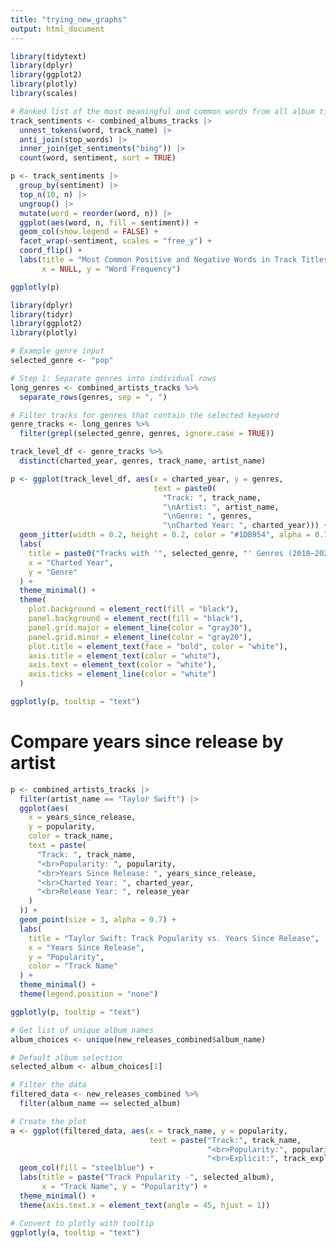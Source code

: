 ```yaml
---
title: "trying_new_graphs"
output: html_document
---
```


```r
library(tidytext)
library(dplyr)
library(ggplot2)
library(plotly)
library(scales)
```

```r
# Ranked list of the most meaningful and common words from all album titles
track_sentiments <- combined_albums_tracks |>
  unnest_tokens(word, track_name) |>
  anti_join(stop_words) |>
  inner_join(get_sentiments("bing")) |> 
  count(word, sentiment, sort = TRUE)

p <- track_sentiments |>
  group_by(sentiment) |>
  top_n(10, n) |>
  ungroup() |>
  mutate(word = reorder(word, n)) |>
  ggplot(aes(word, n, fill = sentiment)) +
  geom_col(show.legend = FALSE) +
  facet_wrap(~sentiment, scales = "free_y") +
  coord_flip() +
  labs(title = "Most Common Positive and Negative Words in Track Titles",
       x = NULL, y = "Word Frequency")

ggplotly(p)
```


```r
library(dplyr)
library(tidyr)
library(ggplot2)
library(plotly)

# Example genre input
selected_genre <- "pop"

# Step 1: Separate genres into individual rows
long_genres <- combined_artists_tracks %>%
  separate_rows(genres, sep = ", ")

# Filter tracks for genres that contain the selected keyword
genre_tracks <- long_genres %>%
  filter(grepl(selected_genre, genres, ignore.case = TRUE))

track_level_df <- genre_tracks %>%
  distinct(charted_year, genres, track_name, artist_name)

p <- ggplot(track_level_df, aes(x = charted_year, y = genres,
                                text = paste0(
                                  "Track: ", track_name,
                                  "\nArtist: ", artist_name,
                                  "\nGenre: ", genres,
                                  "\nCharted Year: ", charted_year))) +
  geom_jitter(width = 0.2, height = 0.2, color = "#1DB954", alpha = 0.7, size = 3) +
  labs(
    title = paste0("Tracks with '", selected_genre, "' Genres (2018–2024)"),
    x = "Charted Year",
    y = "Genre"
  ) +
  theme_minimal() +
  theme(
    plot.background = element_rect(fill = "black"),
    panel.background = element_rect(fill = "black"),
    panel.grid.major = element_line(color = "gray30"),
    panel.grid.minor = element_line(color = "gray20"),
    plot.title = element_text(face = "bold", color = "white"),
    axis.title = element_text(color = "white"),
    axis.text = element_text(color = "white"),
    axis.ticks = element_line(color = "white")
  )

ggplotly(p, tooltip = "text")
```



# Compare years since release by artist
```r
p <- combined_artists_tracks |>
  filter(artist_name == "Taylor Swift") |>
  ggplot(aes(
    x = years_since_release,
    y = popularity,
    color = track_name,
    text = paste(
      "Track: ", track_name,
      "<br>Popularity: ", popularity,
      "<br>Years Since Release: ", years_since_release,
      "<br>Charted Year: ", charted_year,
      "<br>Release Year: ", release_year
    )
  )) +
  geom_point(size = 3, alpha = 0.7) +
  labs(
    title = "Taylor Swift: Track Popularity vs. Years Since Release",
    x = "Years Since Release",
    y = "Popularity",
    color = "Track Name"
  ) +
  theme_minimal() +
  theme(legend.position = "none")

ggplotly(p, tooltip = "text")
```


```r
# Get list of unique album names
album_choices <- unique(new_releases_combined$album_name)

# Default album selection
selected_album <- album_choices[1]

# Filter the data
filtered_data <- new_releases_combined %>%
  filter(album_name == selected_album)

# Create the plot
a <- ggplot(filtered_data, aes(x = track_name, y = popularity, 
                               text = paste("Track:", track_name,
                                            "<br>Popularity:", popularity,
                                            "<br>Explicit:", track_explicit))) +
  geom_col(fill = "steelblue") +
  labs(title = paste("Track Popularity -", selected_album),
       x = "Track Name", y = "Popularity") +
  theme_minimal() +
  theme(axis.text.x = element_text(angle = 45, hjust = 1))

# Convert to plotly with tooltip
ggplotly(a, tooltip = "text")

```


